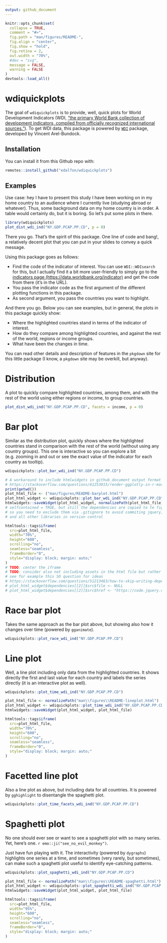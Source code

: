 ```yaml
---
output: github_document
---
```


<!-- README.md is generated from README.Rmd. Please edit that file -->

```r
knitr::opts_chunk$set(
  collapse = TRUE,
  comment = "#>",
  fig.path = "man/figures/README-",
  fig.align = "center",
  fig.show = "hold",
  fig.retina = 2,
  out.width = "70%",
  #dev = "svg",
  message = FALSE,
  warning = FALSE
)
devtools::load_all()
```

# wdiquickplots

<!-- badges: start -->
<!-- badges: end -->

The goal of `wdiquickplots` is to provide, well, quick plots for World
Development Indicators (WDI, ["the primary World Bank collection of
development indicators, compiled from officially recognized international
sources."](https://databank.worldbank.org/home.aspx)).  To get WDI data, this
package is powered by [`WDI`](http://vincentarelbundock.github.io/WDI/) package,
developed by Vincent Arel-Bundock.

## Installation

You can install it from this Github repo with:

```r
remotes::install_github("edalfon/wdiquickplots")
```

## Examples

Use case: hey I have to present this study I have been working on in my home
country to an audience where I currently live (studying abroad or whatever).
Thus, some background data on my home country is in order. A table would
certainly do, but it is boring. So let's put some plots in there.

```r
library(wdiquickplots)
plot_dist_wdi_ind("NY.GDP.PCAP.PP.CD", p = 0)
```

There you go. That's the spirit of this package. One line of code and bang!, 
a relatively decent plot that you can put in your slides to convey a quick 
message.

Using this package goes as follows:

- Find the code of the indicator of interest. You can use `WDI::WDIsearch` for
  this, but I actually find it a bit more user-friendly to simply go to the
  [indicators page
  (https://data.worldbank.org/indicator)](https://data.worldbank.org/indicator)
  and get the code from there (it's in the URL).
- You pass the indicator code as the first argument of the different plotting 
  functions in this package.
- As second argument, you pass the countries you want to highlight.

And there you go. Below you can see examples, but in general, the plots
in this package quickly show:

- Where the highlighted countries stand in terms of the indicator of interest.
- How do they compare among highlighted countries, and against the rest of the 
  world, regions or income groups.
- What have been the changes in time.

You can read other details and description of features in the `pkgdown` site for 
this little package (I know, a `pkgdown` site may be overkill, but anyway).


# Distribution

A plot to quickly compare highlighted countries, among them, and with the 
rest of the world using either regions or income, to group countries.

```r
plot_dist_wdi_ind("NY.GDP.PCAP.PP.CD", facets = income, p = 0)
```


# Bar plot

Similar as the distribution plot, quickly shows where the highlighted countries
stand in comparison with the rest of the world (without using any country
groups). This one is interactive so you can explore a bit (e.g. zooming in and 
out or see the exact value of the indicator for each country as tooltip).

```r
wdiquickplots::plot_bar_wdi_ind("NY.GDP.PCAP.PP.CD")
```

```r
# A workaround to include htmlwidgets in github_document output format
# https://stackoverflow.com/questions/61253015/render-ggplotly-in-r-markdown-github-document
print(getwd())
plot_html_file <- ("man/figures/README-barplot.html")
plot_html_widget <- wdiquickplots::plot_bar_wdi_ind("NY.GDP.PCAP.PP.CD")
htmlwidgets::saveWidget(plot_html_widget, normalizePath(plot_html_file), selfcontained = TRUE)
# selfcontained = TRUE, but still the dependencies are copied to te figures dir
# so you need to exclude them via .gitignore to avoid commiting jquery, plotly, 
# and all other libraries in version control

htmltools::tags$iframe(
  src=plot_html_file,
  width="70%",
  height="600",
  scrolling="no",
  seamless="seamless",
  frameBorder="0",
  style="display: block; margin: auto;"
)
# TODO: center the iframe
# TODO: consider also not including assets in the html file but rather cdn links
# see for example this SO question for ideas
# https://stackoverflow.com/questions/51213463/how-to-skip-writing-dependencies-in-htmlwidgetssavewidget
# plot_html_widget$dependencies[[2]]$src$file <- NULL
# plot_html_widget$dependencies[[2]]$src$href <- "https://code.jquery.com/"s
```

# Race bar plot

Takes the same approach as the bar plot above, but showing also how it changes 
over time (powered by `gganimate`).

```r
wdiquickplots::plot_race_wdi_ind("NY.GDP.PCAP.PP.CD")
```

# Line plot

Well, a line plot including only data from the highlighted countries. It shows 
directly the first and last value for each country and labels the series 
directly (it is an interactive plot as well).

```r
wdiquickplots::plot_time_wdi_ind("NY.GDP.PCAP.PP.CD")
```

```r
plot_html_file <- normalizePath("man\\figures\\README-lineplot.html")
plot_html_widget <- wdiquickplots::plot_time_wdi_ind("NY.GDP.PCAP.PP.CD")
htmlwidgets::saveWidget(plot_html_widget, plot_html_file)

htmltools::tags$iframe(
  src=plot_html_file,
  width="70%",
  height="600",
  scrolling="no",
  seamless="seamless",
  frameBorder="0",
  style="display: block; margin: auto;"
)
```

# Facetted line plot

Also a line plot as above, but including data for all countries.
It is powered by `gghighlight` to disentangle the spaghetti plot.

```r
wdiquickplots::plot_time_facets_wdi_ind("NY.GDP.PCAP.PP.CD")
```

# Spaghetti plot

No one should ever see or want to see a spaghetti plot with so many series. 
Yet, here's one. `r emo::ji("see_no_evil_monkey")`.

Just have fun playing with it. The interactivity (powered by `dygraphs`)
highlights one series at a time, and sometimes (very rarely, but sometimes), can 
make such a spaghetti plot useful to identify eye-catching patterns.


```r
wdiquickplots::plot_spaghetti_wdi_ind("NY.GDP.PCAP.PP.CD")
```

```r
plot_html_file <- normalizePath("man\\figures\\README-spaghetti.html")
plot_html_widget <- wdiquickplots::plot_spaghetti_wdi_ind("NY.GDP.PCAP.PP.CD")
htmlwidgets::saveWidget(plot_html_widget, plot_html_file)

htmltools::tags$iframe(
  src=plot_html_file,
  width="95%",
  height="600",
  scrolling="no",
  seamless="seamless",
  frameBorder="0",
  style="display: block; margin: auto;"
)
```


